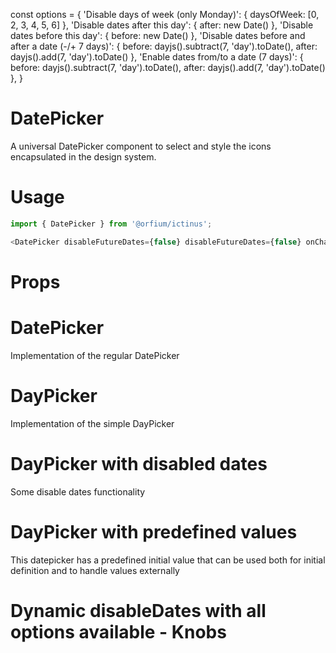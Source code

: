 const options = {
  'Disable days of week (only Monday)': { daysOfWeek: [0, 2, 3, 4, 5, 6] },
  'Disable dates after this day': { after: new Date() },
  'Disable dates before this day': { before: new Date() },
  'Disable dates before and after a date (-/+ 7 days)': { before: dayjs().subtract(7, 'day').toDate(), after: dayjs().add(7, 'day').toDate() },
  'Enable dates from/to a date (7 days)': { before: dayjs().subtract(7, 'day').toDate(), after: dayjs().add(7, 'day').toDate() },
}

<Meta title="Design System|DatePicker" component={DatePicker} />

# DatePicker

A universal DatePicker component to select and style the icons encapsulated in the design system.

# Usage

```js
import { DatePicker } from '@orfium/ictinus';

<DatePicker disableFutureDates={false} disableFutureDates={false} onChange={console.log} />;
```

# Props

<Props of={DatePicker} />

# DatePicker

Implementation of the regular DatePicker

<Preview>
  <Story name="DatePicker">
    <DatePicker isRangePicker />
  </Story>
</Preview>

# DayPicker

Implementation of the simple DayPicker

<Preview>
  <Story name="DayPicker">
    <DatePicker />
  </Story>
</Preview>

# DayPicker with disabled dates

Some disable dates functionality

<Preview>
  <Story name="DayPicker with disabled dates">
    <DatePicker
      disableDates={[
        dayjs()
          .add(1, 'day')
          .toDate(),
        { daysOfWeek: [0, 6] },
      ]}
    />
  </Story>
</Preview>

# DayPicker with predefined values

This datepicker has a predefined initial value that can be used both for initial definition and to handle values externally

<Preview>
  <Story name="DayPicker with predefined values">
    <DatePicker
      value={{
        to: dayjs()
          .add(11, 'day')
          .toDate(),
        from: dayjs()
          .add(1, 'day')
          .toDate(),
      }}
      disableDates={[{ daysOfWeek: [0, 2, 3, 4, 5, 6] }]}
    />
  </Story>
</Preview>


# Dynamic disableDates with all options available - Knobs
<Preview>
  <Story name="Dynamic disableDates with all options available - Knobs" parameters={{ decorators: [withKnobs] }}>
    <DatePicker disableDates={select('disableDates', options, options[0])} />
  </Story>
</Preview>
